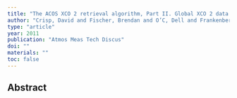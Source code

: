 ```yaml
---
title: "The ACOS XCO 2 retrieval algorithm, Part II. Global XCO 2 data characterization"
author: "Crisp, David and Fischer, Brendan and O’C, Dell and Frankenberg, Christian and Basilio, R and Boesch, H and others"
type: "article"
year: 2011
publication: "Atmos Meas Tech Discus"
doi: ""
materials: ""
toc: false
---
```


## Abstract

